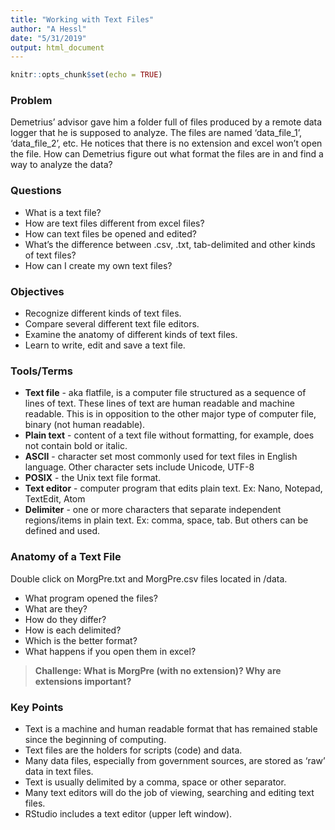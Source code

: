 ```yaml
---
title: "Working with Text Files"
author: "A Hessl"
date: "5/31/2019"
output: html_document
---
```


```r
knitr::opts_chunk$set(echo = TRUE)
```

### Problem
Demetrius' advisor gave him a folder full of files produced by a remote data logger that he is supposed to analyze.  The files are named 'data_file_1', 'data_file_2', etc.  He notices that there is no extension and excel won't open the file.  How can Demetrius figure out what format the files are in and find a way to analyze the data?

### Questions

*	What is a text file?  
* How are text files different from excel files?
*	How can text files be opened and edited?  
* What's the difference between .csv, .txt, tab-delimited and other kinds of text files?
*	How can I create my own text files?

### Objectives
*	Recognize different kinds of text files.  
* Compare several different text file editors.  
*	Examine the anatomy of different kinds of text files.  
*	Learn to write, edit and save a text file.  

### Tools/Terms
*	__Text file__ - aka flatfile, is a computer file structured as a sequence of lines of text. These lines of text are human readable and machine readable. This is in opposition to the other major type of computer file, binary (not human readable).
* __Plain text__ - content of a text file without formatting, for example, does not contain bold or italic.
* __ASCII__ - character set most commonly used for text files in English language. Other character sets include Unicode, UTF-8
*	__POSIX__ - the Unix text file format.
*	__Text editor__ - computer program that edits plain text. Ex: Nano, Notepad, TextEdit, Atom
*	__Delimiter__ - one or more characters that separate independent regions/items in plain text. Ex: comma, space, tab.  But others can be defined and used.


### Anatomy of a Text File
Double click on MorgPre.txt and MorgPre.csv files located in /data.

* What program opened the files?  
* What are they?  
* How do they differ?  
* How is each delimited?  
* Which is the better format?  
* What happens if you open them in excel?  

>__Challenge: What is MorgPre (with no extension)? Why are extensions important?__


### Key Points
*	Text is a machine and human readable format that has remained stable since the beginning of computing.  
*	Text files are the holders for scripts (code) and data.  
*	Many data files, especially from government sources, are stored as 'raw' data in text files.  
*	Text is usually delimited by a comma, space or other separator.  
*	Many text editors will do the job of viewing, searching and editing text files.  
* RStudio includes a text editor (upper left window).


